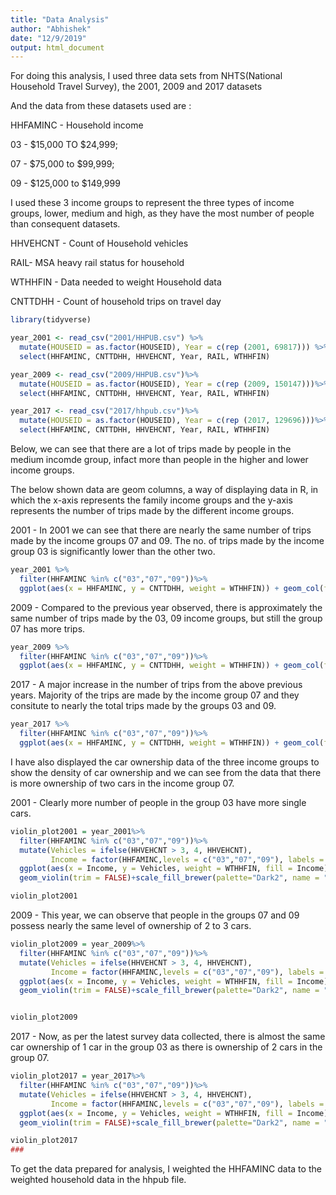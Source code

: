 ```yaml
---
title: "Data Analysis"
author: "Abhishek"
date: "12/9/2019"
output: html_document
---
```



For doing this analysis, I used three data sets from NHTS(National Household Travel Survey), the 2001, 2009 and 2017 datasets

And the data from these datasets used are :

HHFAMINC -  Household income

03 - $15,000 TO $24,999;

07 - 	$75,000 to $99,999;

09 - 	$125,000 to $149,999

I used these 3 income groups to represent the three types of income groups, lower, medium and high, as they have the most number of people than consequent datasets. 

HHVEHCNT - Count of Household vehicles


RAIL- MSA heavy rail status for household

WTHHFIN - Data needed to weight Household data

CNTTDHH - Count of household trips on travel day



```r

library(tidyverse)

year_2001 <- read_csv("2001/HHPUB.csv") %>%
  mutate(HOUSEID = as.factor(HOUSEID), Year = c(rep (2001, 69817))) %>%
  select(HHFAMINC, CNTTDHH, HHVEHCNT, Year, RAIL, WTHHFIN)

year_2009 <- read_csv("2009/HHPUB.csv")%>%
  mutate(HOUSEID = as.factor(HOUSEID), Year = c(rep (2009, 150147)))%>%
  select(HHFAMINC, CNTTDHH, HHVEHCNT, Year, RAIL, WTHHFIN)

year_2017 <- read_csv("2017/hhpub.csv")%>%
  mutate(HOUSEID = as.factor(HOUSEID), Year = c(rep (2017, 129696)))%>%
  select(HHFAMINC, CNTTDHH, HHVEHCNT, Year, RAIL, WTHHFIN)

```


Below, we can see that there are a lot of trips made by people in the medium incomde group, infact more than people in the higher and lower income groups.




The below shown data are geom columns, a way of displaying data in R, in which the x-axis represents the family income groups and the y-axis represents the number of trips made by the different income groups.

2001 - In 2001 we can see that there are nearly the same number of trips made by the income groups 07 and 09. The no. of trips made by the income group 03 is significantly lower than the other two.

``` r



year_2001 %>%
  filter(HHFAMINC %in% c("03","07","09"))%>%
  ggplot(aes(x = HHFAMINC, y = CNTTDHH, weight = WTHHFIN)) + geom_col(fill = "blue")
```



2009 - Compared to the previous year observed, there is approximately the same number of trips made by the 03, 09 income groups, but still the group 07 has more trips.

```r
year_2009 %>%
  filter(HHFAMINC %in% c("03","07","09"))%>%
  ggplot(aes(x = HHFAMINC, y = CNTTDHH, weight = WTHHFIN)) + geom_col(fill = "blue")
```


2017 - A major increase in the number of trips from the above previous years. Majority of the trips are made by the income group 07 and they consitute to nearly the total trips made by the groups 03 and 09.


```r
year_2017 %>%
  filter(HHFAMINC %in% c("03","07","09"))%>%
  ggplot(aes(x = HHFAMINC, y = CNTTDHH, weight = WTHHFIN)) + geom_col(fill = "blue")
```


I have also displayed the car ownership data of the three income groups to show the density of car ownership and we can see from the data that there is more ownership of two cars in the income group 07. 


2001 - Clearly more number of people in the group 03 have more single cars.

```r



violin_plot2001 = year_2001%>%
  filter(HHFAMINC %in% c("03","07","09"))%>%
  mutate(Vehicles = ifelse(HHVEHCNT > 3, 4, HHVEHCNT),
         Income = factor(HHFAMINC,levels = c("03","07","09"), labels = c("Low","Medium","High")))%>%
  ggplot(aes(x = Income, y = Vehicles, weight = WTHHFIN, fill = Income))+
  geom_violin(trim = FALSE)+scale_fill_brewer(palette="Dark2", name = "Income groups")

violin_plot2001
```




2009 - This year, we can observe that people in the groups 07 and 09 possess nearly the same level of ownership of 2 to 3 cars. 

```r


violin_plot2009 = year_2009%>%
  filter(HHFAMINC %in% c("03","07","09"))%>%
  mutate(Vehicles = ifelse(HHVEHCNT > 3, 4, HHVEHCNT),
         Income = factor(HHFAMINC,levels = c("03","07","09"), labels = c("Low","Medium","High")))%>%
  ggplot(aes(x = Income, y = Vehicles, weight = WTHHFIN, fill = Income))+
  geom_violin(trim = FALSE)+scale_fill_brewer(palette="Dark2", name = "Income groups")


violin_plot2009
```




2017 - Now, as per the latest survey data collected, there is almost the same car ownership of 1 car in the group 03 as there is ownership of 2 cars in the group 07.

```r


violin_plot2017 = year_2017%>%
  filter(HHFAMINC %in% c("03","07","09"))%>%
  mutate(Vehicles = ifelse(HHVEHCNT > 3, 4, HHVEHCNT),
         Income = factor(HHFAMINC,levels = c("03","07","09"), labels = c("Low","Medium","High")))%>%
  ggplot(aes(x = Income, y = Vehicles, weight = WTHHFIN, fill = Income))+
  geom_violin(trim = FALSE)+scale_fill_brewer(palette="Dark2", name = "Income groups")

violin_plot2017
###

```




To get the data prepared for analysis, I weighted the HHFAMINC data to the weighted household data in the hhpub file.

